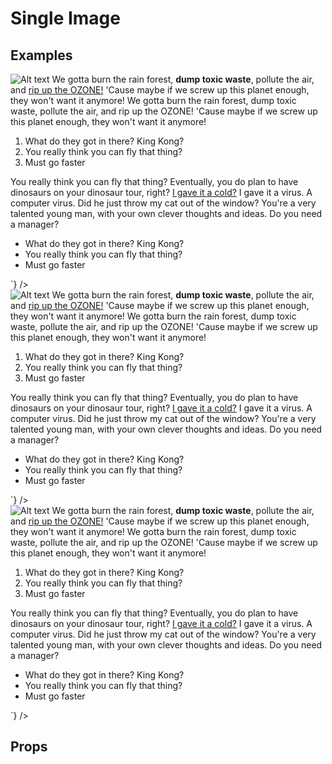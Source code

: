 
<Meta title="Pattern Library|Slices/Image Single" component={Image} />

# Single Image
 
 
## Examples

<Preview>
    <Story name="Image full width">
        <div style={{padding: "20px"}}>
            <Image
                alt="Alt text"
                src="http://placehold.it/1440x768"
                caption="Example image caption"
            />
            <Text
                html={`
                    <p>We gotta burn the rain forest, <strong>dump toxic waste</strong>, pollute the air, and <a href="#">rip up the OZONE!</a> 'Cause maybe if we screw up this planet enough, they won't want it anymore! We gotta burn the rain forest, dump toxic waste, pollute the air, and rip up the OZONE! 'Cause maybe if we screw up this planet enough, they won't want it anymore!</p>
                    <ol>
                        <li>What do they got in there? King Kong?</li>
                        <li>You really think you can fly that thing?</li>
                        <li>Must go faster</li>
                    </ol>
                    <p>You really think you can fly that thing? Eventually, you do plan to have dinosaurs on your dinosaur tour, right? <a href="#">I gave it a cold?</a> I gave it a virus. A computer virus. Did he just throw my cat out of the window? You're a very talented young man, with your own clever thoughts and ideas. Do you need a manager?</p>
                    <ul>
                        <li>What do they got in there? King Kong?</li>
                        <li>You really think you can fly that thing?</li>
                        <li>Must go faster</li>
                    </ul>
                `}
            />
        </div>
    </Story>
</Preview>

<Preview>
    <Story name="Image left side and big">
        <div style={{padding: "20px"}}>
            <Image
                side="left"
                alt="Alt text"
                src="http://placehold.it/600x400"
                caption="Example image caption"
            />
            <Text
                html={`
                    <p>We gotta burn the rain forest, <strong>dump toxic waste</strong>, pollute the air, and <a href="#">rip up the OZONE!</a> 'Cause maybe if we screw up this planet enough, they won't want it anymore! We gotta burn the rain forest, dump toxic waste, pollute the air, and rip up the OZONE! 'Cause maybe if we screw up this planet enough, they won't want it anymore!</p>
                    <ol>
                        <li>What do they got in there? King Kong?</li>
                        <li>You really think you can fly that thing?</li>
                        <li>Must go faster</li>
                    </ol>
                    <p>You really think you can fly that thing? Eventually, you do plan to have dinosaurs on your dinosaur tour, right? <a href="#">I gave it a cold?</a> I gave it a virus. A computer virus. Did he just throw my cat out of the window? You're a very talented young man, with your own clever thoughts and ideas. Do you need a manager?</p>
                    <ul>
                        <li>What do they got in there? King Kong?</li>
                        <li>You really think you can fly that thing?</li>
                        <li>Must go faster</li>
                    </ul>
                `}
            />
        </div>
    </Story>
</Preview>

<Preview>
    <Story name="Image right side and small">
        <div style={{padding: "20px"}}>
            <Image
                side="right"
                alt="Alt text"
                src="http://placehold.it/200x200"
                caption="Example image caption"
                isClickable={true}
            />
            <Text
                html={`
                    <p>We gotta burn the rain forest, <strong>dump toxic waste</strong>, pollute the air, and <a href="#">rip up the OZONE!</a> 'Cause maybe if we screw up this planet enough, they won't want it anymore! We gotta burn the rain forest, dump toxic waste, pollute the air, and rip up the OZONE! 'Cause maybe if we screw up this planet enough, they won't want it anymore!</p>
                    <ol>
                        <li>What do they got in there? King Kong?</li>
                        <li>You really think you can fly that thing?</li>
                        <li>Must go faster</li>
                    </ol>
                    <p>You really think you can fly that thing? Eventually, you do plan to have dinosaurs on your dinosaur tour, right? <a href="#">I gave it a cold?</a> I gave it a virus. A computer virus. Did he just throw my cat out of the window? You're a very talented young man, with your own clever thoughts and ideas. Do you need a manager?</p>
                    <ul>
                        <li>What do they got in there? King Kong?</li>
                        <li>You really think you can fly that thing?</li>
                        <li>Must go faster</li>
                    </ul>
                `}
            />
        </div>
    </Story>
</Preview>

## Props 

<Props of={Image} />
